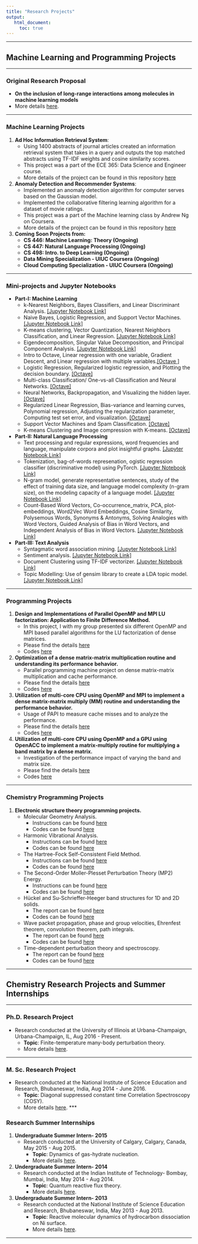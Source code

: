 ```yaml
---
title: "Research Projects"
output:
   html_document:
     toc: true
---
```


***
## **Machine Learning and Programming Projects**
***
### Original Research Proposal
  - **On the inclusion of long-range interactions among molecules in machine learning models**
  - More details [here](https://punitjha.github.io/orp_project.html).

***

### Machine Learning Projects

1. **Ad Hoc Information Retrieval System**: 
    - Using 1400 abstracts of journal articles created an information retrieval system that takes in a query and outputs the top matched abstracts using TF-IDF weights and cosine similarity scores.
    - This project was a part of the ECE 365: Data Science and Engineer course.
    - More details of the project can be found in this repository [here](https://github.com/punitjha/ECE365-Data_Science_and_Engineering/tree/master/NLP_Lab5)

2. **Anomaly Detection and Recommender Systems**:
    - Implemented an anomaly detection algorithm for computer serves  based on the Gaussian model.
    - Implemented the collaborative filtering learning algorithm for a dataset of movie ratings.
     - This project was a part of the Machine learning class by Andrew Ng on Coursera.
    - More details of the project can be found in this repository [here](https://github.com/punitjha/Machine_Learning_Coursera/tree/master/machine-learning-ex8)
3. **Coming Soon Projects from:**
    -  **CS 446: Machine Learning: Theory  (Ongoing)**
    -  **CS 447: Natural Language Processing (Ongoing)**
    -  **CS 498: Intro. to Deep Learning (Ongoing)**
    -  **Data Mining Specialization  - UIUC Coursera (Ongoing)**
    -  **Cloud Computing Specialization  - UIUC Coursera (Ongoing)**
    
***
### Mini-projects and Jupyter Notebooks

  - **Part-I: Machine Learning**
      - k-Nearest Neighbors, Bayes Classifiers, and Linear Discriminant Analysis. [[Jupyter Notebook Link]](https://github.com/punitjha/ECE365-Data_Science_and_Engineering/blob/master/Lab2_vvv/punit2_lab2.ipynb)
      - Naive Bayes, Logistic Regression, and Support Vector Machines. [[Jupyter Notebook Link]](https://github.com/punitjha/ECE365-Data_Science_and_Engineering/blob/master/Lab3_vvv/punit2_lab3.ipynb)
      - K-means clustering, Vector Quantization, Nearest Neighbors Classification, and Linear Regression. [[Jupyter Notebook Link]](https://github.com/punitjha/ECE365-Data_Science_and_Engineering/blob/master/Lab4_vvv/punit2_lab4.ipynb)
      - Eigendecomposition, Singular Value Decomposition, and Principal Component Analysis.
[[Jupyter Notebook Link]](https://github.com/punitjha/ECE365-Data_Science_and_Engineering/blob/master/Lab5_vvv/punit2_lab5.ipynb)
     - Intro to Octave, Linear regression with one variable, Gradient Descent, and Linear regression with multiple variables.[[Octave ]](https://github.com/punitjha/Machine_Learning_Coursera/tree/master/machine-learning-ex1/ex1)
    - Logistic Regression, Regularized logistic regression, and Plotting the decision boundary. [[Octave]](https://github.com/punitjha/Machine_Learning_Coursera/tree/master/machine-learning-ex2/ex2)
    - Multi-class Classification/ One-vs-all Classification and Neural Networks. [[Octave]](https://github.com/punitjha/Machine_Learning_Coursera/tree/master/machine-learning-ex3/ex3)
    - Neural Networks, Backpropagation, and Visualizing the hidden layer. [[Octave]](https://github.com/punitjha/Machine_Learning_Coursera/tree/master/machine-learning-ex4/ex4)
    - Regularized Linear Regression, Bias-variance and learning curves, Polynomial regression, Adjusting the regularization parameter, Computing test set error, and visualization.
[[Octave]](https://github.com/punitjha/Machine_Learning_Coursera/tree/master/machine-learning-ex5/ex5)
    - Support Vector Machines and Spam Classification. [[Octave]](https://github.com/punitjha/Machine_Learning_Coursera/tree/master/machine-learning-ex6/ex6)
    - K-means Clustering and Image compression with K-means.
[[Octave]](https://github.com/punitjha/Machine_Learning_Coursera/tree/master/machine-learning-ex7/ex7)
  - **Part-II: Natural Language Processing**
      - Text processing and regular expressions, word frequencies and language, manipulate corpora and plot insightful graphs. [[Jupyter Notebook Link]](https://github.com/punitjha/ECE365-Data_Science_and_Engineering/blob/master/NLP_Lab1/punit2/Lab1/punit2.ipynb)
      - Tokenization, bag-of-words represenation, ogistic regression classifier (discriminative model) using PyTorch.
[[Jupyter Notebook Link]](https://github.com/punitjha/ECE365-Data_Science_and_Engineering/blob/master/NLP_Lab2/punit2/NLPLab2/Lab2_NLP.ipynb)
      - N-gram model, generate representative sentences, study of the effect of training data size, and language model complexity (n-gram size), on the modeling capacity of a language model.
[[Jupyter Notebook Link]](https://github.com/punitjha/ECE365-Data_Science_and_Engineering/blob/master/NLP_Lab3/punit2/NLPLab3/NLPLab3.ipynb)
      - Count-Based Word Vectors, Co-occurrence_matrix, PCA, plot-embeddings,  Word2Vec Word Embeddings, Cosine Similarity, Polysemous Words, Synonyms & Antonyms, Solving Analogies with Word Vectors, Guided Analysis of Bias in Word Vectors, and Independent Analysis of Bias in Word Vectors. [[Jupyter Notebook Link]](https://github.com/punitjha/ECE365-Data_Science_and_Engineering/blob/master/NLP_Lab4/punit2/Lab4/lab4.ipynb)
  - **Part-III: Text Analysis**
      - Syntagmatic word association mining.
[[Jupyter Notebook Link]](https://github.com/punitjha/ECE365-Data_Science_and_Engineering/blob/master/Text_Analysis_Lab-1/punit2_lab1.ipynb)
      - Sentiment analysis.
[[Jupyter Notebook Link]](https://github.com/punitjha/ECE365-Data_Science_and_Engineering/blob/master/Text_Analysis_Lab-2/punit2_lab2.ipynb)
      - Document Clustering using TF-IDF vectorizer.
[[Jupyter Notebook Link]](https://github.com/punitjha/ECE365-Data_Science_and_Engineering/blob/master/Text_Analysis_Lab-3/punit2_lab3.ipynb)
      - Topic Modelling: Use of gensim library to create a LDA topic model.
[[Jupyter Notebook Link]](https://github.com/punitjha/ECE365-Data_Science_and_Engineering/blob/master/Text_Analysis_Lab-4/punit2_lab4.ipynb)
    

 

***
    
### Programming Projects


1.  **Design and Implementations of Parallel OpenMP and MPI LU factorization: Application to Finite Difference Method.**
     - In this project, I with my group presented  six different OpenMP and
MPI based parallel algorithms for the LU factorization of dense matrices.
     - Please find the details [here](https://drive.google.com/file/d/1I17RTZGtopQQOAkk9z2MUyQEGYWmYsRN/view?usp=sharing)
     - Codes [here](https://github.com/punitjha/CS_420_Project)
2. **Optimization of a dense matrix-matrix multiplication routine and understanding its performance behavior.** 
   - Parallel programming machine project on dense matrix-matrix multiplication and cache performance.
   - Please find the details [here](https://drive.google.com/file/d/1IvqxqR6E6_CINKB8OunAmBpQvYcb_nPo/view?usp=sharing)
   - Codes [here](https://github.com/punitjha/CS_420_MPs)
3. **Utilization of  multi-core CPU using OpenMP and MPI to implement a dense matrix-matrix multiply (MM) routine and understanding the performance behavior.**
    - Usage of PAPI to measure cache misses and to analyze the performance.
    - Please find the details [here](https://drive.google.com/file/d/1yYzdTwtnV8-4xoFCRmFnWe275Ny0dOx9/view?usp=sharing)
    - Codes [here](https://github.com/punitjha/CS_420_MPs)
4. **Utilization of  multi-core CPU using OpenMP and a GPU using OpenACC to implement a matrix-multiply routine for multiplying a band matrix by a dense matrix.**
   - Investigation of the performance impact of varying the band and matrix size.
   - Please find the details [here](https://drive.google.com/file/d/1Pb781ThU_9EG2uDTm1NB4uaETlWU7GH4/view?usp=sharing)
   - Codes [here](https://github.com/punitjha/CS_420_MPs)
   
***
### Chemistry Programming Projects

<!-- 1. **Programming projects for [CHEM 548: Molecular Electronic Structure Advanced Quantum Chemistry & Numerical Methods.](http://faculty.scs.illinois.edu/hirata/education.html)** -->
<!--    - Third Project -->
<!--      - Hückel and Su-Schrieffer-Heeger band structures for 1D and 2D solids. -->
<!--      - The report can be found [here](https://drive.google.com/file/d/13CjQVDkpwSTJEk4sAuKDva8kw8z89CHt/view?usp=sharing) -->
<!--      - Codes can be found [here](https://github.com/punitjha/CHEM_548_Project_3) -->
<!--    - Second Project -->
<!--      - Wave packet propagation, phase and group velocities, Ehrenfest theorem, convolution theorem, path integrals. -->
<!--      - The report can be found [here](https://drive.google.com/file/d/1_XcSwoqlycy-i354jd4TW_kfLtEWTs8P/view?usp=sharing) -->
<!--      - Codes can be found [here](https://github.com/punitjha/CHEM_548_Project_2) -->
<!--    - First Project -->
<!--      - Time-dependent perturbation theory and spectroscopy. -->
<!--      - The report can be found [here](https://drive.google.com/file/d/1zz3pD4KzFYVm5nen6yhf8u-hqnGXjfF5/view?usp=sharing) -->
<!--      - Codes can be found [here](https://github.com/punitjha/CHEM_548_Project_1) -->

1. **Electronic structure theory programming projects. ** 
   - Molecular Geometry Analysis.
     - Instructions  can be found  [here](https://drive.google.com/file/d/1ucsnJL2St-DKmW5cs6o_3M0TKxbly09p/view?usp=sharing)
     - Codes can be found [here](https://github.com/punitjha/Crawdad_Project_4)
   - Harmonic Vibrational Analysis.
     - Instructions  can be found  [here](https://drive.google.com/file/d/1rTu-TCD8vZMX0CsE9NFp1brANDxAqt5x/view?usp=sharing)
     - Codes can be found [here](https://github.com/punitjha/Crawdad_Project_3)
   - The Hartree-Fock Self-Consistent Field Method.
     - Instructions  can be found  [here](https://drive.google.com/file/d/1sIRmEjvBEmPc7N1bsYVXyuu1kVwnSsYz/view?usp=sharing)
     - Codes can be found [here](https://github.com/punitjha/Crawdad_Project_2)
   - The Second-Order Moller-Plesset Perturbation Theory (MP2) Energy.
     - Instructions  can be found  [here](https://drive.google.com/file/d/1zDiOA2GHTFlNxmCZSjk4dJDEQ-xe4-4x/view?usp=sharing)
     - Codes can be found [here](https://github.com/punitjha/Crawdad_Project_1)
   - Hückel and Su-Schrieffer-Heeger band structures for 1D and 2D solids.
     - The report can be found [here](https://drive.google.com/file/d/13CjQVDkpwSTJEk4sAuKDva8kw8z89CHt/view?usp=sharing)
     - Codes can be found [here](https://github.com/punitjha/CHEM_548_Project_3)
   - Wave packet propagation, phase and group velocities, Ehrenfest theorem, convolution theorem, path integrals.
     - The report can be found [here](https://drive.google.com/file/d/1_XcSwoqlycy-i354jd4TW_kfLtEWTs8P/view?usp=sharing)
     - Codes can be found [here](https://github.com/punitjha/CHEM_548_Project_2)
   - Time-dependent perturbation theory and spectroscopy.
     - The report can be found [here](https://drive.google.com/file/d/1zz3pD4KzFYVm5nen6yhf8u-hqnGXjfF5/view?usp=sharing)
     - Codes can be found [here](https://github.com/punitjha/CHEM_548_Project_1)




***
## **Chemistry Research Projects and Summer Internships**
***
### Ph.D. Research Project 
  - Research conducted at the University of Illinois at Urbana-Champaign, Urbana-Champaign, IL, Aug 2016 - Present. 
     - **Topic**: Finite-temperature many-body perturbation theory.
     - More details [here](https://punitjha.github.io/phd_project.html).
    
***
    
      
### M. Sc. Research Project
- Research conducted at the National Institute of Science Education and Research, Bhubaneswar, India, Aug 2014 - June 2016.
    - **Topic**: Diagonal suppressed constant time Correlation Spectroscopy (COSY).
    - More details [here](https://punitjha.github.io/msc_project.html). 
***

### Research Summer Internships
1. **Undergraduate Summer Intern- 2015**
    - Research conducted at the University of Calgary, Calgary, Canada, May 2015 - Aug 2015.
       - **Topic**: Dynamics of gas-hydrate nucleation.
       -  More details [here](https://punitjha.github.io/calgary.html).
  
2. **Undergraduate Summer Intern- 2014**
     - Research conducted at the Indian Institute of Technology- Bombay, Mumbai, India, May 2014 - Aug 2014.
        - **Topic**: Quantum reactive flux theory.
        - More details [here](https://punitjha.github.io/iit_b.html).
         
      
3.  **Undergraduate Summer Intern- 2013** 
     - Research conducted at the National Institute of Science Education and Research, Bhubaneswar, India, May 2013 - Aug 2013.
         - **Topic**: Reactive molecular dynamics of hydrocarbon dissociation on Ni surface.
         - More details [here](https://punitjha.github.io/niser_summer.html).
          
***    
  <!--   - Reactive molecular dynamics of hydrocarbon dissociation on Ni surface: Carried out reactive dynamics simulations of the adsorption and decomposition of CH\textsubscript{4} molecules interacting with a Ni(100) surface. Studied the temperature dependence of chemisorption of CH\textsubscript{4} by breakage of C-H bonds that leads to the formation of CH\textsubscript{3} and H radical on a Ni(100) surface. -->
  <!-- - **Skills Acquired:** -->
  <!--         Learned rogramming in FORTRAN 90 and how to carry out quantum mechanical simulations using ReaxFF. -->
             
             
             
<!--     - Finite-temperature many-body perturbation theory (FT-MBPT): FT-MBPT is a theory to calculate the thermodynamic parameters of the grand canonical system at a given temperature.  -->
  <!--     - I implemented the $\lambda$-variation method to  calculate the $n$th-order corrections to grand potential and internal energy using the FT-MBPT formalism which showed it is mathematically inconsistent and does not conserve charge.  -->
  <!--     - Derived the correct analytic formulas for FT-MBPT using another ansatz wherein charge was conserved. -->
  <!--     Implemented the FT-MBPT in a canonical ensemble and derived semi-analytic formulas. -->
  <!-- - **Original Research Proposal (ORP)** -->
  <!--       - Developed an ORP on the problem of inclusion of long-range (electrostatic) interactions in machine learning algorithms. Analyzed different neural network schemes,            especially deep high-dimensional neural networks (HDNNs), and whether they can efficiently learn and predict molecular charges learned from various charge partitioning schemes. -->
  <!--     - Studied different charge partitioning schemes like Hirshfeld, Charge Model 5, Merz-Singh-Kollman, and Natural Bonding Orbital methods used in molecular dynamics              simulations. -->
  <!--     - Proposed modifications to mathematical formulation and structure of HDNNs to be able to better predict  molecular charges, computational cost for implementing the            project, potential  setbacks, and alternate plans for the project. -->
  <!-- - **Skills Acquired:** -->
  <!--         Acquired knowledge of \textit{ab initio} and DFT electronic structure methods. Learned about machine learning algorithms. Learned to program in Python and enhanced           my programming skills in C++ and FORTRAN. -->

  <!-- ---     -->
  
  
  
  
  
  <!--   - Diagonal suppressed constant time Correlation Spectroscopy (COSY): Worked on a novel NMR pulse sequence to achieve diagonal suppressed COSY (correlation spectroscopy) spectra with high sensitivity and absorptive cross peak line-shapes.              -->
  <!--   - Carried out simulations and  product operator  calculations for 2, 3, and 4 spin systems using the novel NMR pulse sequence. -->
  <!--   - Implemented various optimization strategies for the pulse sequence that included the addition of water suppression module, removing axial and multiple quantum peaks by using gradient fields, etc.  -->
  <!-- - **Skills Acquired:** -->
  <!--         Acquired programming skills to program in the TopSpin 2.1 programming language and  learned to how to perform 1D, 2D NMR experiments on a 400 MHz spectrometer. -->

  <!-- ---     -->
  
  
   <!-- - Quantum reactive flux theory: Studied the quantum analog of classical non-Markovian Kramers' equation and the phase space distribution function formulation of the method of reactive flux in the memory friction regime. Analyzed quantum Kramers' equation for energy diffusion and barrier crossing dynamics in the high-friction regime. -->
   <!--  - **Skills Acquired:** -->
   <!--        Acquired skills to use Mathematica for solving integrals and numerical analysis. Learned mathematical methods in physics. -->

   <!--   ---   -->
   
<!--      -->
<!--       - Dynamics of gas-hydrate nucleation: Wrote C++  codes to study the probability distribution of lifetime of gas hydrate cages in the molecular dynamics simulation of  incipient hydrates starting from a CH\textsubscript{4}/H\textsubscript{2}S bubble in liquid H\textsubscript{2}O in a 3D box. -->
<!--       - Studied the effect of the different guest gas molecules on the lifetime of these cages. } -->
<!--   - **Skills Acquired:** -->
<!--           Learned about the object-oriented programming features of C++ and its data structures. I also learned the skills -->
<!-- required to create memory-efficient C++ codes. -->

<!--   ---   -->
  
 